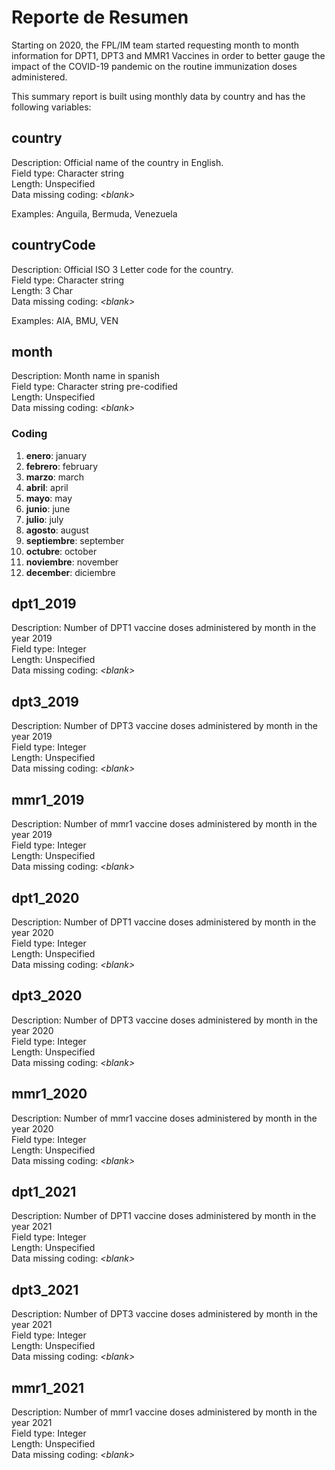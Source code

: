 # Reporte de Resumen
Starting on 2020, the FPL/IM team started requesting month to month information for DPT1, DPT3 and MMR1 Vaccines in order to better gauge the impact of the COVID-19 pandemic on the routine immunization doses administered.

This summary report is built using monthly data by country and has the following variables:

## country
Description: Official name of the country in English.  
Field type: Character string  
Length: Unspecified  
Data missing coding: *\<blank\>* 

Examples: Anguila, Bermuda, Venezuela  

## countryCode

Description: Official ISO 3 Letter code for the country.  
Field type: Character string   
Length: 3 Char  
Data missing coding: *\<blank\>* 

Examples: AIA, BMU, VEN  

## month

Description: Month name in spanish  
Field type: Character string pre-codified  
Length: Unspecified  
Data missing coding: *\<blank\>* 

### Coding

1. **enero**: january
2. **febrero**: february
3. **marzo**: march
4. **abril**: april
5. **mayo**: may
6. **junio**: june
7. **julio**: july
8. **agosto**: august
9. **septiembre**: september
10. **octubre**: october
11. **noviembre**: november
12. **december**: diciembre


## dpt1_2019

Description: Number of DPT1 vaccine doses administered by month in the year 2019  
Field type: Integer  
Length: Unspecified  
Data missing coding: *\<blank\>*  

## dpt3_2019

Description: Number of DPT3 vaccine doses administered by month in the year 2019  
Field type: Integer  
Length: Unspecified  
Data missing coding: *\<blank\>*  

## mmr1_2019

Description: Number of mmr1 vaccine doses administered by month in the year 2019  
Field type: Integer  
Length: Unspecified  
Data missing coding: *\<blank\>*  

## dpt1_2020

Description: Number of DPT1 vaccine doses administered by month in the year 2020  
Field type: Integer  
Length: Unspecified  
Data missing coding: *\<blank\>*  

## dpt3_2020

Description: Number of DPT3 vaccine doses administered by month in the year 2020  
Field type: Integer  
Length: Unspecified  
Data missing coding: *\<blank\>*  

## mmr1_2020

Description: Number of mmr1 vaccine doses administered by month in the year 2020  
Field type: Integer  
Length: Unspecified  
Data missing coding: *\<blank\>*  


## dpt1_2021

Description: Number of DPT1 vaccine doses administered by month in the year 2021  
Field type: Integer  
Length: Unspecified  
Data missing coding: *\<blank\>*  

## dpt3_2021

Description: Number of DPT3 vaccine doses administered by month in the year 2021    
Field type: Integer  
Length: Unspecified  
Data missing coding: *\<blank\>*  

## mmr1_2021

Description: Number of mmr1 vaccine doses administered by month in the year 2021  
Field type: Integer  
Length: Unspecified  
Data missing coding: *\<blank\>*  
